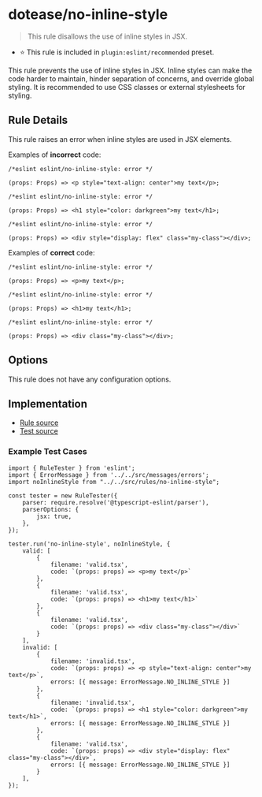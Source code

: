 # dotease/no-inline-style

> This rule disallows the use of inline styles in JSX.

- ⭐️ This rule is included in `plugin:eslint/recommended` preset.

This rule prevents the use of inline styles in JSX. Inline styles can make the code harder to maintain, hinder separation of concerns, and override global styling. It is recommended to use CSS classes or external stylesheets for styling.

## Rule Details

This rule raises an error when inline styles are used in JSX elements.

Examples of **incorrect** code:

```tsx
/*eslint eslint/no-inline-style: error */

(props: Props) => <p style="text-align: center">my text</p>;
```

```tsx
/*eslint eslint/no-inline-style: error */

(props: Props) => <h1 style="color: darkgreen">my text</h1>;
```

```tsx
/*eslint eslint/no-inline-style: error */

(props: Props) => <div style="display: flex" class="my-class"></div>;
```

Examples of **correct** code:

```tsx
/*eslint eslint/no-inline-style: error */

(props: Props) => <p>my text</p>;
```

```tsx
/*eslint eslint/no-inline-style: error */

(props: Props) => <h1>my text</h1>;
```

```tsx
/*eslint eslint/no-inline-style: error */

(props: Props) => <div class="my-class"></div>;
```

## Options

This rule does not have any configuration options.

## Implementation

- [Rule source](../../src/rules/no-inline-style.ts)
- [Test source](../../tests/rules/no-inline-style.ts)

### Example Test Cases

```tsx
import { RuleTester } from 'eslint';
import { ErrorMessage } from '../../src/messages/errors';
import noInlineStyle from "../../src/rules/no-inline-style";

const tester = new RuleTester({
    parser: require.resolve('@typescript-eslint/parser'),
    parserOptions: {
        jsx: true,
    },
});

tester.run('no-inline-style', noInlineStyle, {
    valid: [
        {
            filename: 'valid.tsx',
            code: `(props: props) => <p>my text</p>`
        },
        {
            filename: 'valid.tsx',
            code: `(props: props) => <h1>my text</h1>`
        },
        {
            filename: 'valid.tsx',
            code: `(props: props) => <div class="my-class"></div>`
        }
    ],
    invalid: [
        {
            filename: 'invalid.tsx',
            code: `(props: props) => <p style="text-align: center">my text</p>`,
            errors: [{ message: ErrorMessage.NO_INLINE_STYLE }]
        },
        {
            filename: 'invalid.tsx',
            code: `(props: props) => <h1 style="color: darkgreen">my text</h1>`,
            errors: [{ message: ErrorMessage.NO_INLINE_STYLE }]
        },
        {
            filename: 'valid.tsx',
            code: `(props: props) => <div style="display: flex" class="my-class"></div>`,
            errors: [{ message: ErrorMessage.NO_INLINE_STYLE }]
        }
    ],
});
```

